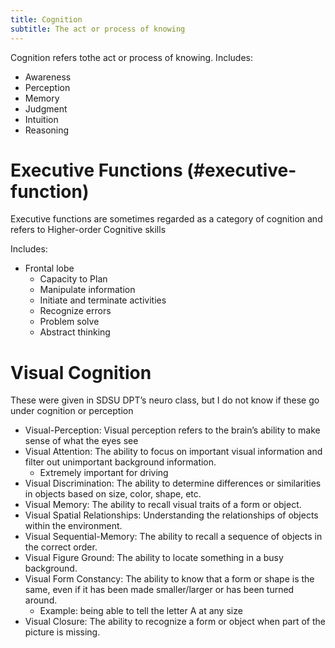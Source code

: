 ```yaml
---
title: Cognition
subtitle: The act or process of knowing
---
```


Cognition refers tothe act or process of knowing.
Includes:

- Awareness
- Perception
- Memory
- Judgment
- Intuition
- Reasoning

# Executive Functions (#executive-function)

Executive functions are sometimes regarded as a category of cognition and refers to Higher-order Cognitive skills

Includes:

- Frontal lobe
    - Capacity to Plan
    - Manipulate information
    - Initiate and terminate activities
    - Recognize errors
    - Problem solve
    - Abstract thinking

# Visual Cognition


:::{.callout title="Are these cognition or perception?"}
These were given in SDSU DPT's neuro class, but I do not know if these go under cognition or perception

- Visual-Perception: Visual perception refers to the brain’s ability to make sense of what the eyes see
- Visual Attention: The ability to focus on important visual information and filter out unimportant background information.
    - Extremely important for driving 
- Visual Discrimination: The ability to determine differences or similarities in objects based on size, color, shape, etc.
- Visual Memory: The ability to recall visual traits of a form or object.
- Visual Spatial Relationships: Understanding the relationships of objects within the environment.
- Visual Sequential-Memory: The ability to recall a sequence of objects in the correct order.
- Visual Figure Ground: The ability to locate something in a busy background.
- Visual Form Constancy: The ability to know that a form or shape is the same, even if it has been made smaller/larger or has been turned around.
    - 	Example: being able to tell the letter A at any size 
- Visual Closure: The ability to recognize a form or object when part of the picture is missing.
:::
